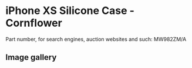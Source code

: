 
# iPhone XS Silicone Case - Cornflower

Part number, for search engines, auction websites and such: MW982ZM/A

## Image gallery

<div style={{ width: '100%', maxWidth: '768px' }}>
<GalleryComponent
    images={[
      {
        original: "/everysource/MW982.webp",
        thumbnail: "/everypreview/MW982.webp",
      },
      {
        original: "/everysource/MW982_AV1_GOLD.webp",
        thumbnail: "/everypreview/MW982_AV1_GOLD.webp",
      },
      {
        original: "/everysource/MW982_AV1_SILVER.webp",
        thumbnail: "/everypreview/MW982_AV1_SILVER.webp",
      },
      {
        original: "/everysource/MW982_AV1_SPACE_GRAY.webp",
        thumbnail: "/everypreview/MW982_AV1_SPACE_GRAY.webp",
      },
      {
        original: "/everysource/MW982_AV2.webp",
        thumbnail: "/everypreview/MW982_AV2.webp",
      }
    ]}
  />
</div>